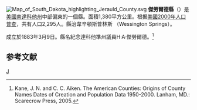 {{noteTA
|T=zh-hans:杰劳尔德县 (南达科他州);zh-hk:傑勞爾德縣 (南達科他州);zh-tw:哲羅德郡 (南達科他州);
}}
[[File:Map_of_South_Dakota_highlighting_Jerauld_County.svg|right]]
'''傑勞爾德縣'''（{{lang-en|Jerauld County}}）是[[美國|美國]][[南達科他州|南達科他州]]中部偏東的一個縣。面積1,380平方公里。根据[[美國2000年人口普查|美國2000年人口普查]]，共有人口2,295人。縣治韋辛頓斯普林斯 （Wessington Springs）。

成立於1883年3月9日。縣名紀念達科他準州議員H·A·傑勞爾德。<ref>Kane, J. N. and C. C. Aiken. The American Counties: Origins of County Names Dates of Creation and Population Data 1950-2000. Lanham, MD.: Scarecrow Press, 2005.</ref>

==参考文献==
<div class="references-small">
<references />
</div>
[[Category:南達科他州行政區劃|J]]